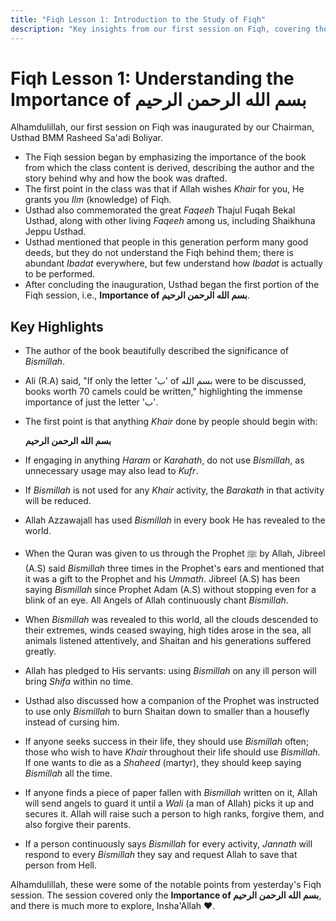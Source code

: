 ```yaml
---
title: "Fiqh Lesson 1: Introduction to the Study of Fiqh"
description: "Key insights from our first session on Fiqh, covering the fundamentals and significance of Islamic jurisprudence."
---
```


# Fiqh Lesson 1: Understanding the Importance of بسم الله الرحمن الرحيم

Alhamdulillah, our first session on Fiqh was inaugurated by our Chairman, Usthad BMM Rasheed Sa'adi Boliyar.

- The Fiqh session began by emphasizing the importance of the book from which the class content is derived, describing the author and the story behind why and how the book was drafted.
- The first point in the class was that if Allah wishes _Khair_ for you, He grants you _Ilm_ (knowledge) of Fiqh.
- Usthad also commemorated the great _Faqeeh_ Thajul Fuqah Bekal Usthad, along with other living _Faqeeh_ among us, including Shaikhuna Jeppu Usthad.
- Usthad mentioned that people in this generation perform many good deeds, but they do not understand the Fiqh behind them; there is abundant _Ibadat_ everywhere, but few understand how _Ibadat_ is actually to be performed.
- After concluding the inauguration, Usthad began the first portion of the Fiqh session, i.e., **Importance of بسم الله الرحمن الرحيم**.

## Key Highlights

- The author of the book beautifully described the significance of _Bismillah_.
- Ali (R.A) said, "If only the letter 'ب' of بسم الله were to be discussed, books worth 70 camels could be written," highlighting the immense importance of just the letter 'ب'.
- The first point is that anything _Khair_ done by people should begin with:

  **بسم الله الرحمن الرحيم**

- If engaging in anything _Haram_ or _Karahath_, do not use _Bismillah_, as unnecessary usage may also lead to _Kufr_.
- If _Bismillah_ is not used for any _Khair_ activity, the _Barakath_ in that activity will be reduced.
- Allah Azzawajall has used _Bismillah_ in every book He has revealed to the world.
- When the Quran was given to us through the Prophet ﷺ by Allah, Jibreel (A.S) said _Bismillah_ three times in the Prophet's ears and mentioned that it was a gift to the Prophet and his _Ummath_. Jibreel (A.S) has been saying _Bismillah_ since Prophet Adam (A.S) without stopping even for a blink of an eye. All Angels of Allah continuously chant _Bismillah_.
- When _Bismillah_ was revealed to this world, all the clouds descended to their extremes, winds ceased swaying, high tides arose in the sea, all animals listened attentively, and Shaitan and his generations suffered greatly.
- Allah has pledged to His servants: using _Bismillah_ on any ill person will bring _Shifa_ within no time.
- Usthad also discussed how a companion of the Prophet was instructed to use only _Bismillah_ to burn Shaitan down to smaller than a housefly instead of cursing him.
- If anyone seeks success in their life, they should use _Bismillah_ often; those who wish to have _Khair_ throughout their life should use _Bismillah_. If one wants to die as a _Shaheed_ (martyr), they should keep saying _Bismillah_ all the time.
- If anyone finds a piece of paper fallen with _Bismillah_ written on it, Allah will send angels to guard it until a _Wali_ (a man of Allah) picks it up and secures it. Allah will raise such a person to high ranks, forgive them, and also forgive their parents.
- If a person continuously says _Bismillah_ for every activity, _Jannath_ will respond to every _Bismillah_ they say and request Allah to save that person from Hell.

Alhamdulillah, these were some of the notable points from yesterday's Fiqh session. The session covered only the **Importance of بسم الله الرحمن الرحيم**, and there is much more to explore, Insha'Allah ❤️.
